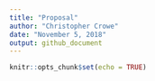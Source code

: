 ```yaml
---
title: "Proposal"
author: "Christopher Crowe"
date: "November 5, 2018"
output: github_document
---
```


```r
knitr::opts_chunk$set(echo = TRUE)
```
